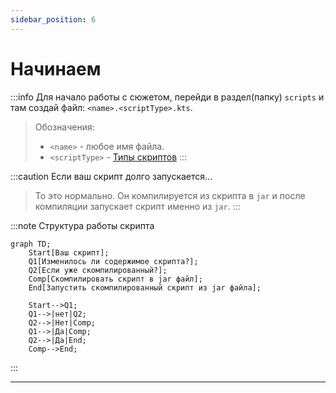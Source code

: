 ```yaml
---
sidebar_position: 6
---
```


# Начинаем

:::info
Для начало работы с сюжетом, перейди в раздел(папку) `scripts` и там создай файл: `<name>.<scriptType>.kts`.
> Обозначения:
> - `<name>` - любое имя файла.
> - `<scriptType>` - [Типы скриптов](./scripts-type)
:::

:::caution Если ваш скрипт долго запускается...
> То это нормально. Он компилируется из скрипта в `jar` и после компиляции запускает скрипт именно из `jar`.
:::

:::note Структура работы скрипта
```mermaid
graph TD;
    Start[Ваш скрипт];
    Q1[Изменилось ли содержимое скрипта?];
    Q2[Если уже скомпилированный?];
    Comp[Скомпилировать скрипт в jar файл];
    End[Запустить скомпилированный скрипт из jar файла];
    
    Start-->Q1;
    Q1-->|нет|Q2;
    Q2-->|Нет|Comp;
    Q1-->|Да|Comp;
    Q2-->|Да|End;
    Comp-->End;
```
:::

---
